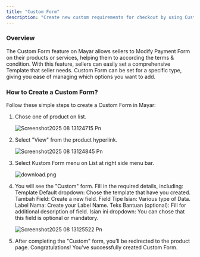 ```yaml
---
title: "Custom Form"
description: "Create new custom requirements for checkout by using Custom Form feature on mayar to Modify Payment Form according to the requirements."
---
```


### Overview

The Custom Form feature on Mayar allows sellers to Modify Payment Form on their products or services, helping them to according the terms & condition. With this feature, sellers can easily set a comprehensive Template that seller needs. Custom Form can be set for a specific type, giving you ease of managing which options you want to add.

### How to Create a Custom Form?

Follow these simple steps to create a Custom Form in Mayar:

1. Chose one of product on list.

   ![Screenshot2025 08 13124715 Pn](/images/Screenshot2025-08-13124715.png)
2. Select "View" from the product hyperlink.

   ![Screenshot2025 08 13124845 Pn](/images/Screenshot2025-08-13124845.png)
3. Select Kustom Form menu on List at right side menu bar.

   ![download.png](/images/download.png)
4. You will see the "Custom" form. Fill in the required details, including: Template Default dropdown: Chose the template that have you created. Tambah Field: Create a new field. Field Tipe Isian: Various type of Data.  Label Nama: Create your Label Name. Teks Bantuan (optional): Fill for additional description of field. Isian ini dropdown: You can chose that this field is optional or mandatory.

   ![Screenshot2025 08 13125522 Pn](/images/Screenshot2025-08-13125522.png)
5. After completing the "Custom" form, you’ll be redirected to the product page. Congratulations\! You've successfully created Custom Form.